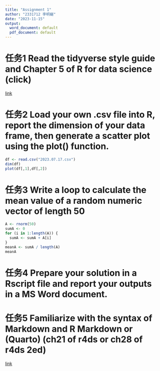 ---
title: "Assignment 1"
author: "2331712 李明樾"
date: "2023-11-15"
output:
  word_document: default
  pdf_document: default
---

# 任务1 Read the tidyverse style guide and Chapter 5 of R for data science (click)

[link](https://r4ds.had.co.nz/transform.html)

# 任务2 Load your own .csv file into R, report the dimension of your data frame, then generate a scatter plot using the plot() function.

```{r echo=FALSE}
df <- read.csv("2023.07.17.csv")
dim(df)
plot(df[,1],df[,2])
```

# 任务3 Write a loop to calculate the mean value of a random numeric vector of length 50

```{r echo=FALSE}
A <- rnorm(50)
sumA <- 0
for (i in 1:length(A)) {
  sumA <- sumA + A[i]
}
meanA <- sumA / length(A)
meanA
```

# 任务4 Prepare your solution in a Rscript file and report your outputs in a MS Word document.

# 任务5 Familiarize with the syntax of Markdown and R Markdown or (Quarto) (ch21 of r4ds or ch28 of r4ds 2ed)

[link](https://r4ds.had.co.nz/)
